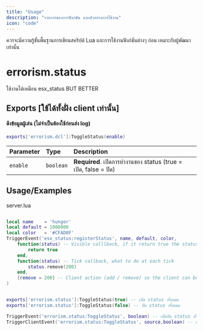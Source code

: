 ```yaml
---
title: "Usage"
description: "รายการของการฟังก์ชัน และตัวอย่างการใช้งาน"
icon: "code"
---
```


<Warning>
  ควรจะมีความรู้ขั้นพื้นฐานการเขียนสคริปต์ Lua และการใช้งานฟังก์ชันต่างๆ ก่อน
  เหมาะกับผู้พัฒนาเท่านั้น
</Warning>

# errorism.status

ใช้งานได้เหมือน esx_status BUT BETTER


## Exports [ใช้ได้ทั้งฝั่ง client เท่านั้น]

#### ดึงข้อมูลผู้เล่น (ไม่จำเป็นต้องใช้ก่อนส่ง log)

```lua
exports['errorism.dcl']:ToggleStatus(enable)
```

| Parameter | Type    | Description                                                                     |
| :-------- | :------ | :------------------------------------------------------------------------------ |
| `enable`  | `boolean`   | **Required**. เปิดการทำงานของ status (true = เปิด, false = ปิด) |


## Usage/Examples

server.lua

```lua

local name    = 'hunger'
local default = 1000000
local color   = '#CFAD0F'
TriggerEvent('esx_status:registerStatus', name, default, color,
	function(status) -- Visible calllback, if it return true the status will be visible
		return true
	end,
	function(status) -- Tick callback, what to do at each tick
		status.remove(200)
	end,
	{remove = 200} -- Client action (add / remove) so the client can be in sync with server
)


exports['errorism.status']:ToggleStatus(true) -- เปิด status ทั้งหมด
exports['errorism.status']:ToggleStatus(false) -- ปิด status ทั้งหมด

TriggerEvent('errorism.status:ToggleStatus', boolean) -- เปิดปิด status ทั้งหมด
TriggerClientEvent('errorism.status:ToggleStatus', source,boolean) -- เปิดปิด status ทั้งหมด

```
